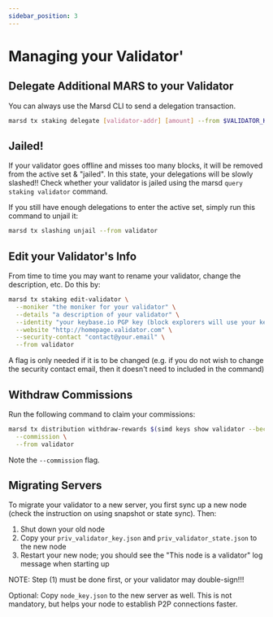```yaml
---
sidebar_position: 3
---
```


# Managing your Validator'

## Delegate Additional MARS to your Validator

You can always use the Marsd CLI to send a delegation transaction.

```bash
marsd tx staking delegate [validator-addr] [amount] --from $VALIDATOR_KEY_NAME --keyring-backend=file --yes --node=tcp://localhost:26657
```

## Jailed!
If your validator goes offline and misses too many blocks, it will be removed from the active set & "jailed". In this state, your delegations will be slowly slashed!! Check whether your validator is jailed using the marsd `query staking validator` command.

If you still have enough delegations to enter the active set, simply run this command to unjail it:

```bash
marsd tx slashing unjail --from validator
```

## Edit your Validator's Info

From time to time you may want to rename your validator, change the description, etc. Do this by:

```bash
marsd tx staking edit-validator \
  --moniker "the moniker for your validator" \
  --details "a description of your validator" \
  --identity "your keybase.io PGP key (block explorers will use your keybase pfp)" \
  --website "http://homepage.validator.com" \
  --security-contact "contact@your.email" \
  --from validator
```

A flag is only needed if it is to be changed (e.g. if you do not wish to change the security contact email, then it doesn't need to included in the command)

## Withdraw Commissions

Run the following command to claim your commissions:

```bash
marsd tx distribution withdraw-rewards $(simd keys show validator --bech val --address) \
  --commission \
  --from validator
```
Note the `--commission` flag.

## Migrating Servers

To migrate your validator to a new server, you first sync up a new node (check the instruction on using snapshot or state sync). Then:

1. Shut down your old node
2. Copy your `priv_validator_key.json` and `priv_validator_state.json` to the new node
3. Restart your new node; you should see the "This node is a validator" log message when starting up

NOTE: Step (1) must be done first, or your validator may double-sign!!!

Optional: Copy `node_key.json` to the new server as well. This is not mandatory, but helps your node to establish P2P connections faster.
